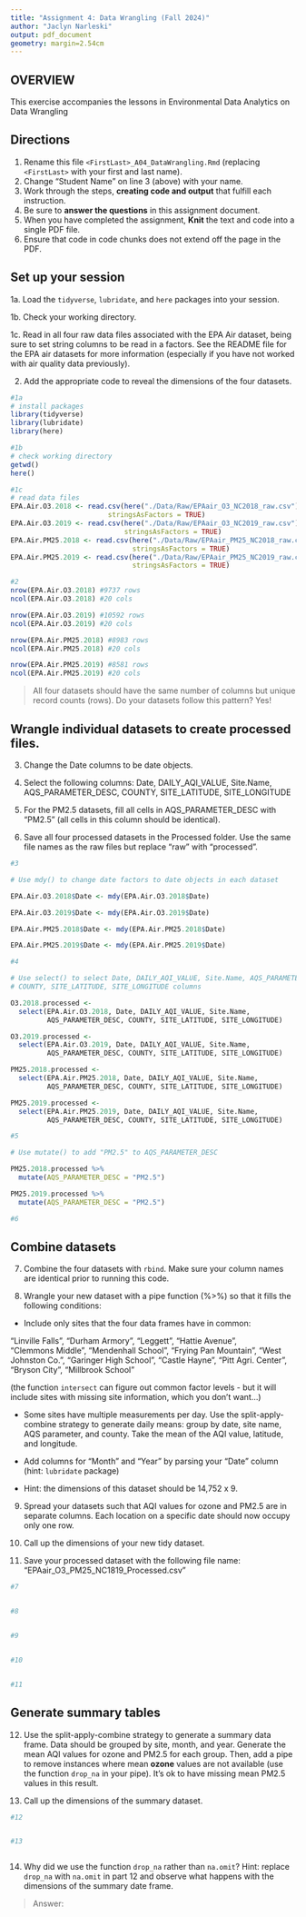 ```yaml
---
title: "Assignment 4: Data Wrangling (Fall 2024)"
author: "Jaclyn Narleski"
output: pdf_document
geometry: margin=2.54cm
---
```


## OVERVIEW

This exercise accompanies the lessons in Environmental Data Analytics on Data Wrangling 

## Directions

1. Rename this file `<FirstLast>_A04_DataWrangling.Rmd` (replacing `<FirstLast>` with your first and last name).
2. Change "Student Name" on line 3 (above) with your name.
3. Work through the steps, **creating code and output** that fulfill each instruction.
4. Be sure to **answer the questions** in this assignment document.
5. When you have completed the assignment, **Knit** the text and code into a single PDF file.
6. Ensure that code in code chunks does not extend off the page in the PDF.


## Set up your session 

1a. Load the `tidyverse`,  `lubridate`, and `here` packages into your session.

1b. Check your working directory.

1c. Read in all four raw data files associated with the EPA Air dataset, being sure to set string columns to be read in a factors. See the README file for the EPA air datasets for more information (especially if you have not worked with air quality data previously). 

2. Add the appropriate code to reveal the dimensions of the four datasets. 

```r
#1a
# install packages
library(tidyverse)
library(lubridate)
library(here)

#1b 
# check working directory
getwd()
here() 

#1c 
# read data files
EPA.Air.O3.2018 <- read.csv(here("./Data/Raw/EPAair_O3_NC2018_raw.csv"),
                        stringsAsFactors = TRUE)
EPA.Air.O3.2019 <- read.csv(here("./Data/Raw/EPAair_O3_NC2019_raw.csv"),
                            stringsAsFactors = TRUE)
EPA.Air.PM25.2018 <- read.csv(here("./Data/Raw/EPAair_PM25_NC2018_raw.csv"),
                              stringsAsFactors = TRUE)
EPA.Air.PM25.2019 <- read.csv(here("./Data/Raw/EPAair_PM25_NC2019_raw.csv"),
                              stringsAsFactors = TRUE)

#2 
nrow(EPA.Air.O3.2018) #9737 rows
ncol(EPA.Air.O3.2018) #20 cols

nrow(EPA.Air.O3.2019) #10592 rows
ncol(EPA.Air.O3.2019) #20 cols

nrow(EPA.Air.PM25.2018) #8983 rows
ncol(EPA.Air.PM25.2018) #20 cols

nrow(EPA.Air.PM25.2019) #8581 rows
ncol(EPA.Air.PM25.2019) #20 cols

```

>All four datasets should have the same number of columns but unique record counts (rows). Do your datasets follow this pattern?
Yes!


## Wrangle individual datasets to create processed files.

3. Change the Date columns to be date objects.

4. Select the following columns: Date, DAILY_AQI_VALUE, Site.Name, AQS_PARAMETER_DESC, COUNTY, SITE_LATITUDE, SITE_LONGITUDE

5. For the PM2.5 datasets, fill all cells in AQS_PARAMETER_DESC with "PM2.5" (all cells in this column should be identical).

6. Save all four processed datasets in the Processed folder. Use the same file names as the raw files but replace "raw" with "processed".

```r
#3

# Use mdy() to change date factors to date objects in each dataset

EPA.Air.O3.2018$Date <- mdy(EPA.Air.O3.2018$Date)

EPA.Air.O3.2019$Date <- mdy(EPA.Air.O3.2019$Date)

EPA.Air.PM25.2018$Date <- mdy(EPA.Air.PM25.2018$Date)

EPA.Air.PM25.2019$Date <- mdy(EPA.Air.PM25.2019$Date)

#4

# Use select() to select Date, DAILY_AQI_VALUE, Site.Name, AQS_PARAMETER_DESC,
# COUNTY, SITE_LATITUDE, SITE_LONGITUDE columns

O3.2018.processed <- 
  select(EPA.Air.O3.2018, Date, DAILY_AQI_VALUE, Site.Name, 
         AQS_PARAMETER_DESC, COUNTY, SITE_LATITUDE, SITE_LONGITUDE)

O3.2019.processed <- 
  select(EPA.Air.O3.2019, Date, DAILY_AQI_VALUE, Site.Name, 
         AQS_PARAMETER_DESC, COUNTY, SITE_LATITUDE, SITE_LONGITUDE)

PM25.2018.processed <- 
  select(EPA.Air.PM25.2018, Date, DAILY_AQI_VALUE, Site.Name, 
         AQS_PARAMETER_DESC, COUNTY, SITE_LATITUDE, SITE_LONGITUDE)

PM25.2019.processed <- 
  select(EPA.Air.PM25.2019, Date, DAILY_AQI_VALUE, Site.Name, 
         AQS_PARAMETER_DESC, COUNTY, SITE_LATITUDE, SITE_LONGITUDE)

#5

# Use mutate() to add "PM2.5" to AQS_PARAMETER_DESC

PM25.2018.processed %>%
  mutate(AQS_PARAMETER_DESC = "PM2.5")

PM25.2019.processed %>%
  mutate(AQS_PARAMETER_DESC = "PM2.5")

#6

```


## Combine datasets

7. Combine the four datasets with `rbind`. Make sure your column names are identical prior to running this code.

8. Wrangle your new dataset with a pipe function (%>%) so that it fills the following conditions: 

  * Include only sites that the four data frames have in common:  
    
  "Linville Falls", "Durham Armory", "Leggett", "Hattie Avenue",  
  "Clemmons Middle", "Mendenhall School", "Frying Pan Mountain", 
  "West Johnston Co.", "Garinger High School", "Castle Hayne", 
  "Pitt Agri. Center", "Bryson City", "Millbrook School" 
  
  (the function `intersect` can figure out common factor levels - but it will include sites with missing site information, which you don't want...) 

  * Some sites have multiple measurements per day. Use the split-apply-combine strategy to generate daily means: group by date, site name, AQS parameter, and county. Take the mean of the AQI value, latitude, and longitude.
  
  * Add columns for "Month" and "Year" by parsing your "Date" column (hint: `lubridate` package)
  
  * Hint: the dimensions of this dataset should be 14,752 x 9.

9. Spread your datasets such that AQI values for ozone and PM2.5 are in separate columns. Each location on a specific date should now occupy only one row.

10. Call up the dimensions of your new tidy dataset.

11. Save your processed dataset with the following file name: "EPAair_O3_PM25_NC1819_Processed.csv"

```r
#7 


#8 


#9


#10


#11


```


## Generate summary tables

12. Use the split-apply-combine strategy to generate a summary data frame. Data should be grouped by site, month, and year. Generate the mean AQI values for ozone and PM2.5 for each group. Then, add a pipe to remove instances where mean **ozone** values are not available (use the function `drop_na` in your pipe). It's ok to have missing mean PM2.5 values in this result. 

13. Call up the dimensions of the summary dataset.

```r

#12


#13



```

14. Why did we use the function `drop_na` rather than `na.omit`? Hint: replace `drop_na` with `na.omit` in part 12 and observe what happens with the dimensions of the summary date frame.

> Answer: 

